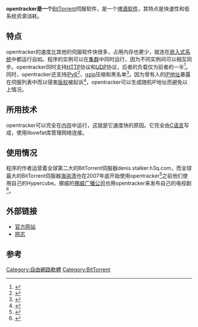 {{Lowercase}}
{{NoteTA|G1=IT}}
{{Infobox Software
|name                 = opentracker
|logo                  = 
|developer              = Dirk Engling (“erdgeist”)
|released               = 
|latest_release_version = 
|latest_release_date    = 
|programming language  = [[C语言|C]]
|operating_system      = [[Unix-like|Unix-like]] ([[Linux|Linux]], [[Berkeley_Software_Distribution|BSD]], ...)
|operating_system_desc = 
|size                  = ~40 KiB
|genre                 = [[BitTorrent_伺服|BitTorrent 伺服]]
|license                = [[啤酒软件|啤酒软件]]
|website               = [http://erdgeist.org/arts/software/opentracker/]
}}

'''opentracker是一个'''[[BitTorrent_(协议)|BitTorrent]]伺服软件，是一个[[啤酒软件|啤酒软件]]，其特点是快速性和低系统资源消耗。

==特点==
opentracker的速度比其他的伺服软件快很多，占用内存也更少，就连在[[嵌入式系统|嵌入式系统]]中都运行自如。程序的实例可以在[[集群|集群]]中同时运行，因为不同实例间可以相互同步。opentracker同时支持[[HTTP|HTTP]]协议和[[用户数据报协议|UDP]]协议，后者的负载仅为前者的一半<ref>{{Cite web |url=http://xbtt.sourceforge.net/udp_tracker_protocol.html |title=存档副本 |accessdate=2010-01-13 |archive-date=2010-07-27 |archive-url=https://web.archive.org/web/20100727015406/http://xbtt.sourceforge.net/udp_tracker_protocol.html |dead-url=no }}</ref>。同时，opentracker还支持[[IPv6|IPv6]]<ref>{{Citation|last=OscarReyesLeon|title=OpenTrackerIPv6: OpenTracker Torrent IPv6 & IPv4|date=2017-07-07|url=https://github.com/OscarReyesLeon/OpenTrackerIPv6|accessdate=2017-11-25|archive-date=2018-06-13|archive-url=https://web.archive.org/web/20180613025638/https://github.com/OscarReyesLeon/OpenTrackerIPv6|dead-url=no}}</ref>、[[gzip|gzip]]压缩和黑名单<ref>{{cite web |url=http://opentracker.blog.h3q.com/?p=38 |title=存档副本 |accessdate=2010-01-13 |deadurl=yes |archiveurl=https://web.archive.org/web/20080617053801/http://opentracker.blog.h3q.com/?p=38 |archivedate=2008-06-17 }}</ref>。因为曾有人的[[IP地址|IP地址]]暴露在伺服列表中而以侵害[[版权|版权]]被起诉<ref>{{Cite web |url=http://bmaurer.blogspot.com/2007/02/big-media-dmca-notices-guilty-until.html |title=存档副本 |accessdate=2010-01-13 |archive-date=2009-03-09 |archive-url=https://web.archive.org/web/20090309212046/http://bmaurer.blogspot.com/2007/02/big-media-dmca-notices-guilty-until.html |dead-url=no }}</ref>，opentracker可以生成随机IP地址而避免以上情况。

==所用技术==
opentracker可以完全在[[内存|内存]]中运行，这就是它速度快的原因。它完全由[[C语言|C语言]]写成，使用libowfat库管理网络连接。

==使用情况==
程序的作者运营着全球第二大的BitTorrent伺服器denis.stalker.h3q.com，而全球最大的BitTorrent伺服器[[海盗湾|海盗湾]]也在2007年底开始使用opentracker<ref>{{Cite web |url=http://torrentfreak.com/the-pirate-bay-switches-to-opentracker-071208/ |title=存档副本 |accessdate=2010-01-13 |archive-date=2010-01-31 |archive-url=https://web.archive.org/web/20100131084738/http://torrentfreak.com/the-pirate-bay-switches-to-opentracker-071208/ |dead-url=no }}</ref>之前他们使用自己的Hypercube。挪威的[[挪威广播公司|挪威广播公司]]也用opentracker来发布自己的电视剧<ref>{{Cite web |url=http://nrkbeta.no/norwegian-broadcasting-corporation-sets-up-its-own-bittorrent-tracker/ |title=存档副本 |accessdate=2010-01-13 |archive-date=2009-03-29 |archive-url=https://web.archive.org/web/20090329175655/http://nrkbeta.no/norwegian-broadcasting-corporation-sets-up-its-own-bittorrent-tracker/ |dead-url=no }}</ref>。

==外部链接==
*[http://erdgeist.org/arts/software/opentracker/ 官方网站]{{Wayback|url=http://erdgeist.org/arts/software/opentracker/ |date=20100107140450 }}
*[https://web.archive.org/web/20090322090636/http://opentracker.blog.h3q.com/ 网志]

== 参考 ==
{{Reflist|2}}

{{BitTorrent}}

[[Category:自由網路軟體|Category:自由網路軟體]]
[[Category:BitTorrent|Category:BitTorrent]]